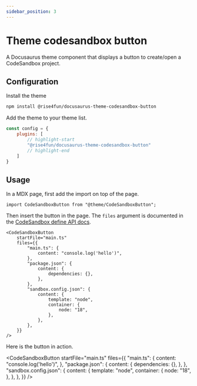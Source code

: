 ```yaml
---
sidebar_position: 3
---
```



# Theme codesandbox button

A Docusaurus theme component that displays a button to create/open a CodeSandbox project.

## Configuration

Install the theme

```bash npm2yarn
npm install @rise4fun/docusaurus-theme-codesandbox-button
```

Add the theme to your theme list.

```js
const config = {
    plugins: [
        // highlight-start
        "@rise4fun/docusaurus-theme-codesandbox-button"
        // highlight-end
    ]
}
```

## Usage

In a MDX page, first add the import on top of the page.

```tsx
import CodeSandboxButton from "@theme/CodeSandboxButton";
```

Then insert the button in the page. The `files` argument is documented in the [CodeSandbox define API docs](https://codesandbox.io/docs/learn/getting-started/your-first-sandbox#define-api).

```tsx
<CodeSandboxButton
    startFile="main.ts"
    files={{
        "main.ts": {
            content: "console.log('hello')",
        },
        "package.json": {
            content: {
                dependencies: {},
            },
        },
        "sandbox.config.json": {
            content: {
                template: "node",
                container: {
                    node: "18",
                },
            },
        },
    }}
/>
```

Here is the button in action.

<BrowserWindow>

<CodeSandboxButton
    startFile="main.ts"
    files={{
        "main.ts": {
            content: "console.log('hello')",
        },
        "package.json": {
            content: {
                dependencies: {},
            },
        },
        "sandbox.config.json": {
            content: {
                template: "node",
                container: {
                    node: "18",
                },
            },
        },
    }}
/>

</BrowserWindow>
